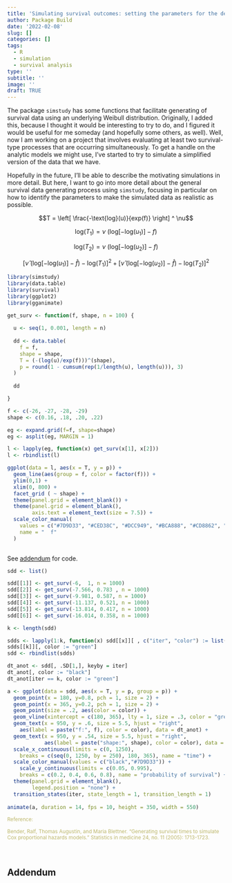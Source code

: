 ```yaml
---
title: 'Simulating survival outcomes: setting the parameters for the desired distribution'
author: Package Build
date: '2022-02-08'
slug: []
categories: []
tags:
  - R
  - simulation
  - survival analysis
type: ''
subtitle: ''
image: ''
draft: TRUE
---
```


The package `simstudy` has some functions that facilitate generating of survival data using an underlying Weibull distribution. Originally, I added this, because I thought it would be interesting to try to do, and I figured it would be useful for me someday (and hopefully some others, as well). Well, now I am working on a project that involves evaluating at least two survival-type processes that are occurring simultaneously. To get a handle on the analytic models we might use, I've started to try to simulate a simplified version of the data that we have.

Hopefully in the future, I'll be able to describe the motivating simulations in more detail. But here, I want to go into more detail about the general survival data generating process using `simstudy`, focusing in particular on how to identify the parameters to make the simulated data as realistic as possible.

$$T = \left[ \frac{-\text{log}(u)}{exp(f)}  \right] ^ \nu$$

\begin{aligned}
log(T) &= \nu \ \text{log} \left[ \frac{-\text{log}(u)}{exp(f)}  \right] \\ 
\\ 
&= \nu \ (\text{log}\left[-\text{log}(u)\right] - f)
\end{aligned}

$$ \text{log}(T_1) = \nu \ (\text{log} \left[ -\text{log}(u_1)\right] - f)$$

$$ \text{log}(T_2) = \nu \ (\text{log} \left[ -\text{log}(u_2)\right] - f)$$

$$\left[ \hat{\nu} \ (\text{log} \left[ -\text{log}(u_1)\right] - \hat{f}) - \text{log}(T_1) \right]^2 + \left[ \hat{\nu} \ (\text{log} \left[ -\text{log}(u_2)\right] - \hat{f}) - \text{log}(T_2) \right]^2$$



```r
library(simstudy)
library(data.table)
library(survival)
library(ggplot2)
library(gganimate)

get_surv <- function(f, shape, n = 100) {
  
  u <- seq(1, 0.001, length = n)
  
  dd <- data.table(
    f = f,
    shape = shape,
    T = (-(log(u)/exp(f)))^(shape),
    p = round(1 - cumsum(rep(1/length(u), length(u))), 3)
  )
  
  dd

}

f <- c(-26, -27, -28, -29)
shape <- c(0.16, .18, .20, .22)

eg <- expand.grid(f=f, shape=shape)
eg <- asplit(eg, MARGIN = 1)

l <- lapply(eg, function(x) get_surv(x[1], x[2]))
l <- rbindlist(l)

ggplot(data = l, aes(x = T, y = p)) +
  geom_line(aes(group = f, color = factor(f))) +
  ylim(0,1) +
  xlim(0, 800) +
  facet_grid ( ~ shape) +
  theme(panel.grid = element_blank()) +
  theme(panel.grid = element_blank(),
        axis.text = element_text(size = 7.5)) +
  scale_color_manual(
    values = c("#7D9D33", "#CED38C", "#DCC949", "#BCA888", "#CD8862", "#775B24"),
    name = "  f"
  )
 
```

See <a href="#addendum">addendum</a> for code.

```r
sdd <- list()

sdd[[1]] <- get_surv(-6,  1, n = 1000)
sdd[[2]] <- get_surv(-7.566, 0.783 , n = 1000)
sdd[[3]] <- get_surv(-9.981, 0.587, n = 1000)
sdd[[4]] <- get_surv(-11.137, 0.521, n = 1000)
sdd[[5]] <- get_surv(-13.814, 0.417, n = 1000)
sdd[[6]] <- get_surv(-16.014, 0.358, n = 1000)

k <- length(sdd)

sdds <- lapply(1:k, function(x) sdd[[x]][ , c("iter", "color") := list(x, "black")])
sdds[[k]][, color := "green"]
sdd <- rbindlist(sdds)

dt_anot <- sdd[, .SD[1,], keyby = iter]
dt_anot[, color := "black"]
dt_anot[iter == k, color := "green"]

a <- ggplot(data = sdd, aes(x = T, y = p, group = p)) +
  geom_point(x = 180, y=0.8, pch = 1, size = 2) +
  geom_point(x = 365, y=0.2, pch = 1, size = 2) +
  geom_point(size = .2, aes(color = color)) +
  geom_vline(xintercept = c(180, 365), lty = 1, size = .3, color = "grey70") +
  geom_text(x = 950, y = .6, size = 5.5, hjust = "right",
    aes(label = paste("f:", f), color = color), data = dt_anot) +
  geom_text(x = 950, y = .54, size = 5.5, hjust = "right",
            aes(label = paste("shape:", shape), color = color), data = dt_anot) +
  scale_x_continuous(limits = c(0, 1250), 
    breaks = c(seq(0, 1250, by = 250), 180, 365), name = "time") +
  scale_color_manual(values = c("black","#7D9D33")) +
    scale_y_continuous(limits = c(0.05, 0.995), 
    breaks = c(0.2, 0.4, 0.6, 0.8), name = "probability of survival") +
  theme(panel.grid = element_blank(),
        legend.position = "none") +
  transition_states(iter, state_length = 1, transition_length = 1) 
  
animate(a, duration = 14, fps = 10, height = 350, width = 550)

```

<p><small><font color="darkkhaki">
Reference:

Bender, Ralf, Thomas Augustin, and Maria Blettner. "Generating survival times to simulate Cox proportional hazards models." Statistics in medicine 24, no. 11 (2005): 1713-1723.

</font></small></p>


<a name="addendum"></a>  

\ 


## Addendum


